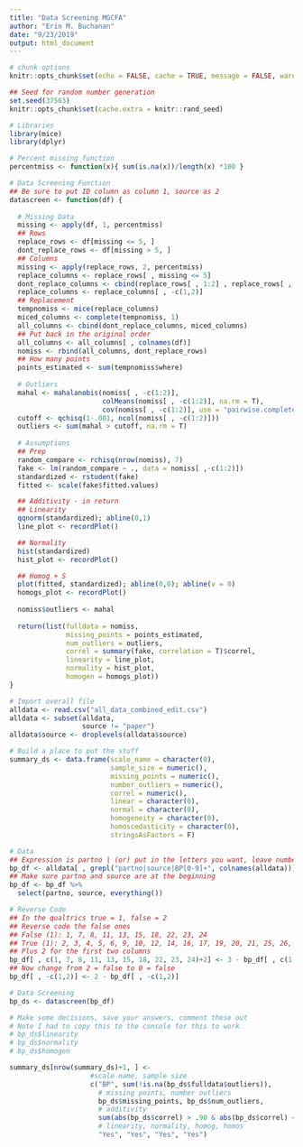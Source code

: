 ```yaml
---
title: "Data Screening MGCFA"
author: "Erin M. Buchanan"
date: "9/23/2019"
output: html_document
---
```


```r
# chunk options 
knitr::opts_chunk$set(echo = FALSE, cache = TRUE, message = FALSE, warning = FALSE)

## Seed for random number generation
set.seed(37563)
knitr::opts_chunk$set(cache.extra = knitr::rand_seed)

# Libraries 
library(mice)
library(dplyr)

# Percent missing function
percentmiss <- function(x){ sum(is.na(x))/length(x) *100 }

# Data Screening Function
## Be sure to put ID column as column 1, source as 2
datascreen <- function(df) {
  
  # Missing Data
  missing <- apply(df, 1, percentmiss)
  ## Rows
  replace_rows <- df[missing <= 5, ]
  dont_replace_rows <- df[missing > 5, ]
  ## Columns
  missing <- apply(replace_rows, 2, percentmiss)
  replace_columns <- replace_rows[ , missing <= 5]
  dont_replace_columns <- cbind(replace_rows[ , 1:2] , replace_rows[ , missing > 5])
  replace_columns <- replace_columns[ , -c(1,2)]
  ## Replacement
  tempnomiss <- mice(replace_columns)
  miced_columns <- complete(tempnomiss, 1)
  all_columns <- cbind(dont_replace_columns, miced_columns)
  ## Put back in the original order
  all_columns <- all_columns[ , colnames(df)] 
  nomiss <- rbind(all_columns, dont_replace_rows)
  ## How many points
  points_estimated <- sum(tempnomiss$where)
  
  # Outliers
  mahal <- mahalanobis(nomiss[ , -c(1:2)],
                       colMeans(nomiss[ , -c(1:2)], na.rm = T),
                       cov(nomiss[ , -c(1:2)], use = "pairwise.complete.obs"))
  cutoff <- qchisq(1-.001, ncol(nomiss[ , -c(1:2)]))
  outliers <- sum(mahal > cutoff, na.rm = T)
  
  # Assumptions
  ## Prep
  random_compare <- rchisq(nrow(nomiss), 7)
  fake <- lm(random_compare ~ ., data = nomiss[ ,-c(1:2)])
  standardized <- rstudent(fake)
  fitted <- scale(fake$fitted.values)

  ## Additivity - in return
  ## Linearity
  qqnorm(standardized); abline(0,1)
  line_plot <- recordPlot()

  ## Normality
  hist(standardized)
  hist_plot <- recordPlot()

  ## Homog + S
  plot(fitted, standardized); abline(0,0); abline(v = 0)
  homogs_plot <- recordPlot()
  
  nomiss$outliers <- mahal
  
  return(list(fulldata = nomiss,
              missing_points = points_estimated,
              num_outliers = outliers,
              correl = summary(fake, correlation = T)$correl, 
              linearity = line_plot,
              normality = hist_plot,
              homogen = homogs_plot))
}

# Import overall file
alldata <- read.csv("all_data_combined_edit.csv")
alldata <- subset(alldata,
                  source != "paper")
alldata$source <- droplevels(alldata$source)

# Build a place to put the stuff
summary_ds <- data.frame(scale_name = character(0),
                         sample_size = numeric(),
                         missing_points = numeric(),
                         number_outliers = numeric(),
                         correl = numeric(),
                         linear = character(0),
                         normal = character(0), 
                         homogeneity = character(0),
                         homoscedasticity = character(0),
                         stringsAsFactors = F)
```

```r
# Data
## Expression is partno | (or) put in the letters you want, leave numbers
bp_df <- alldata[ , grepl("partno|source|BP[0-9]+", colnames(alldata))]
## Make sure partno and source are at the beginning
bp_df <- bp_df %>% 
  select(partno, source, everything())

# Reverse Code
## In the qualtrics true = 1, false = 2
## Reverse code the false ones
## False (1): 1, 7, 8, 11, 13, 15, 18, 22, 23, 24 
## True (1): 2, 3, 4, 5, 6, 9, 10, 12, 14, 16, 17, 19, 20, 21, 25, 26, 27, 28
## Plus 2 for the first two columns
bp_df[ , c(1, 7, 8, 11, 13, 15, 18, 22, 23, 24)+2] <- 3 - bp_df[ , c(1, 7, 8, 11, 13, 15, 18, 22, 23, 24)+2] 
## Now change from 2 = false to 0 = false
bp_df[ , -c(1,2)] <- 2 - bp_df[ , -c(1,2)]

# Data Screening
bp_ds <- datascreen(bp_df)

# Make some decisions, save your answers, comment these out
# Note I had to copy this to the console for this to work
# bp_ds$linearity
# bp_ds$normality
# bp_ds$homogen

summary_ds[nrow(summary_ds)+1, ] <- 
                    #scale name, sample size
                    c("BP", sum(!is.na(bp_ds$fulldata$outliers)),
                      # missing points, number outliers
                      bp_ds$missing_points, bp_ds$num_outliers, 
                      # additivity
                      sum(abs(bp_ds$correl) > .90 & abs(bp_ds$correl) < 1), 
                      # linearity, normality, homog, homos
                      "Yes", "Yes", "Yes", "Yes")
```


